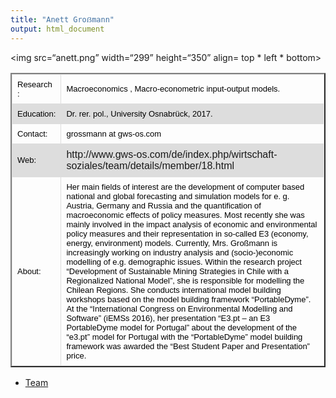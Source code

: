 ```yaml
---
title: "Anett Groẞmann"
output: html_document
---
```

<html>
<head>
<style>
table {
    font-family: arial, sans-serif;
    border-collapse: collapse;
    width: 100%;
}

td, th {
    border: 1px solid #dddddd;
    text-align: left;
    padding: 8px;
}

tr:nth-child(even) {
    background-color: #dddddd;
}
</style>
</head>
<body>
 
<img src="anett.png" width="299" height="350" align= top * left * bottom>

<table border="2">
 
<tr>
<td> <font size="2" color="black"> Research  :</font>
 </td>

<td> <font size="2" color="black"> Macroeconomics , Macro-econometric input-output models. </font></td>

<tr>

<td> <font size="2" color="black"> Education:</font>
 </td>

<td> <font size="2" color="black"> Dr. rer. pol., University Osnabrück, 2017. </font>
</td>

</tr>

<tr>
<td> <font size="2" color="black"> Contact:</font> </td>

<td> <font size="2" color="black"> grossmann at gws-os.com </font> </td>

</tr>

<tr> 
<td > <font size="2" color="black">  Web: </font> </td> 
<td>  http://www.gws-os.com/de/index.php/wirtschaft-soziales/team/details/member/18.html  </td>

<tr>
<td> 
<font size="2" color="black"> About: </font> </td>
<td><font size="2" color="black"> 
Her main fields of interest are the development of computer based national and global forecasting and simulation models for e. g. Austria, Germany and Russia and the quantification of macroeconomic effects of policy measures. Most recently she was mainly involved in the impact analysis of economic and environmental policy measures and their representation in so-called E3 (economy, energy, environment) models. Currently, Mrs. Großmann is increasingly working on industry analysis and (socio-)economic modelling of e.g. demographic issues. Within the research project “Development of Sustainable Mining Strategies in Chile with a Regionalized National Model”, she is responsible for modelling the Chilean Regions.
She conducts international model building workshops based on the model building framework "PortableDyme". At the "International Congress on Environmental Modelling and Software" (iEMSs 2016), her presentation "E3.pt – an E3 PortableDyme model for Portugal" about the development of the "e3.pt" model for Portugal with the "PortableDyme" model building framework was awarded the "Best Student Paper and Presentation" price.
 </font>
</td>
</tr>
</tr>


</table> 

- <a href="http://ger.coforce.cl/equipo.html"> Team </a>

</body>


</html>